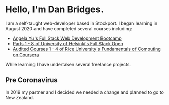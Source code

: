 
# Hello, I'm Dan Bridges.

I am a self-taught web-developer based in Stockport. I began learning in August 2020 and have completed several courses including:

- [Angela Yu's Full Stack Web Development Bootcamp]("https://www.udemy.com/course/the-complete-web-development-bootcamp/")
- [Parts 1 - 8 of University of Helsinki's Full Stack Open]("https://fullstackopen.com/")
- [Audited Courses 1 - 4 of Rice University's Fundamentals of Computing on Coursera]("https://www.coursera.org/specializations/computer-fundamentals#courses")

While learning I have undertaken several freelance <Link to="/#projects-anchor">projects</Link>.



## Pre Coronavirus

In 2019 my partner and I decided we needed a change and planned to go to New Zealand.
